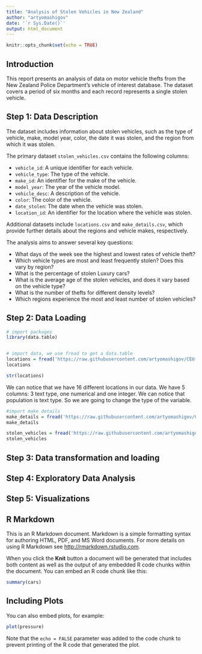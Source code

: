 ```yaml
---
title: "Analysis of Stolen Vehicles in New Zealand"
author: "artyomashigov"
date: '`r Sys.Date()`'
output: html_document
---
```


```r
knitr::opts_chunk$set(echo = TRUE)
```


## Introduction

This report presents an analysis of data on motor vehicle thefts from the New Zealand Police Department's vehicle of interest database. The dataset covers a period of six months and each record represents a single stolen vehicle.

## Step 1: Data Description

The dataset includes information about stolen vehicles, such as the type of vehicle, make, model year, color, the date it was stolen, and the region from which it was stolen.


The primary dataset `stolen_vehicles.csv` contains the following columns:

- `vehicle_id`: A unique identifier for each vehicle.
- `vehicle_type`: The type of the vehicle.
- `make_id`: An identifier for the make of the vehicle.
- `model_year`: The year of the vehicle model.
- `vehicle_desc`: A description of the vehicle.
- `color`: The color of the vehicle.
- `date_stolen`: The date when the vehicle was stolen.
- `location_id`: An identifier for the location where the vehicle was stolen.

Additional datasets include `locations.csv` and `make_details.csv`, which provide further details about the regions and vehicle makes, respectively.

The analysis aims to answer several key questions:

- What days of the week see the highest and lowest rates of vehicle theft?
- Which vehicle types are most and least frequently stolen? Does this vary by region?
- What is the percentage of stolen Luxury cars?
- What is the average age of the stolen vehicles, and does it vary based on the vehicle type?
- What is the number of thefts for different density levels?
- Which regions experience the most and least number of stolen vehicles? 

## Step 2: Data Loading

````r
# import packages
library(data.table)


# import data, we use fread to get a data.table
locations = fread('https://raw.githubusercontent.com/artyomashigov/CEU-R-intro-2024/main/Project/Data/locations.csv')
locations

str(locations)
````
We can notice that we have 16 different locations in our data. We have 5 columns: 3 text type, one numerical and one integer.
We can notice that population is text type. So we are going to change the type of the variable.

````r
#import make details
make_details = fread('https://raw.githubusercontent.com/artyomashigov/CEU-R-intro-2024/main/Project/Data/make_details.csv')
make_details

stolen_vehicles = fread('https://raw.githubusercontent.com/artyomashigov/CEU-R-intro-2024/main/Project/Data/stolen_vehicles.csv')
stolen_vehicles
````

## Step 3: Data transformation and loading


## Step 4: Exploratory Data Analysis


## Step 5: Visualizations



## R Markdown

This is an R Markdown document. Markdown is a simple formatting syntax for authoring HTML, PDF, and MS Word documents. For more details on using R Markdown see <http://rmarkdown.rstudio.com>.

When you click the **Knit** button a document will be generated that includes both content as well as the output of any embedded R code chunks within the document. You can embed an R code chunk like this:

```r
summary(cars)
```

## Including Plots

You can also embed plots, for example:

```r
plot(pressure)
```

Note that the `echo = FALSE` parameter was added to the code chunk to prevent printing of the R code that generated the plot.
